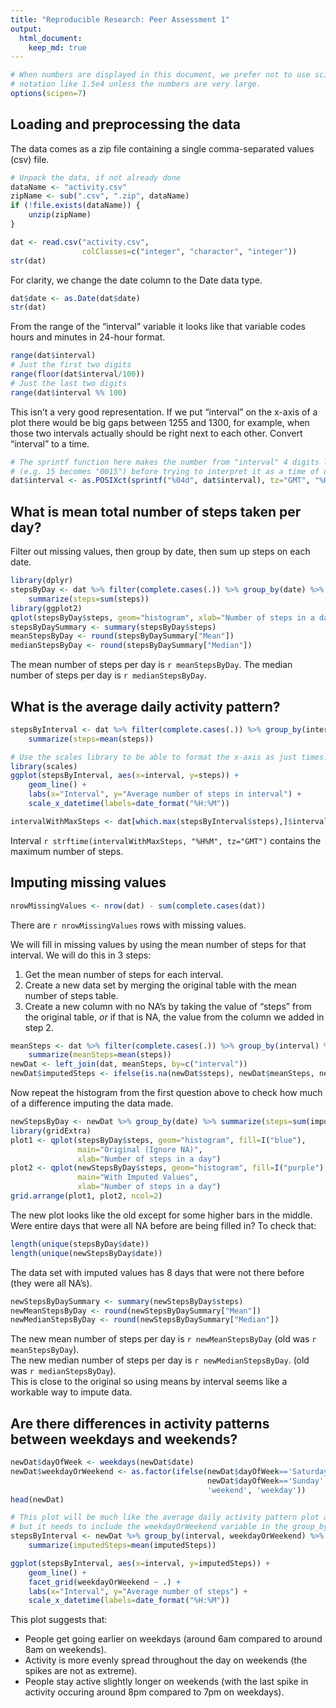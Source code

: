```yaml
---
title: "Reproducible Research: Peer Assessment 1"
output: 
  html_document:
    keep_md: true
---
```


```r
# When numbers are displayed in this document, we prefer not to use scientific
# notation like 1.5e4 unless the numbers are very large.
options(scipen=7)
```

## Loading and preprocessing the data

The data comes as a zip file containing a single comma-separated values (csv)
file.

```r
# Unpack the data, if not already done
dataName <- "activity.csv"
zipName <- sub(".csv", ".zip", dataName)
if (!file.exists(dataName)) {
    unzip(zipName)
}

dat <- read.csv("activity.csv",
                colClasses=c("integer", "character", "integer"))
str(dat)
```

For clarity, we change the date column to the Date data type.

```r
dat$date <- as.Date(dat$date)
str(dat)
```

From the range of the "interval" variable it looks like that variable codes
hours and minutes in 24-hour format.

```r
range(dat$interval)
# Just the first two digits
range(floor(dat$interval/100))
# Just the last two digits
range(dat$interval %% 100)
```

This isn't a very good representation. If we put "interval" on the x-axis of a
plot there would be big gaps between 1255 and 1300, for example, when those two
intervals actually should be right next to each other. Convert "interval" to a
time.

```r
# The sprintf function here makes the number from "interval" 4 digits long
# (e.g. 15 becomes "0015") before trying to interpret it as a time of day.
dat$interval <- as.POSIXct(sprintf("%04d", dat$interval), tz="GMT", "%H%M")
```


## What is mean total number of steps taken per day?

Filter out missing values, then group by date, then sum up steps on each date.

```r
library(dplyr)
stepsByDay <- dat %>% filter(complete.cases(.)) %>% group_by(date) %>%
    summarize(steps=sum(steps))
library(ggplot2)
qplot(stepsByDay$steps, geom="histogram", xlab="Number of steps in a day")
stepsByDaySummary <- summary(stepsByDay$steps)
meanStepsByDay <- round(stepsByDaySummary["Mean"])
medianStepsByDay <- round(stepsByDaySummary["Median"])
```

The mean number of steps per day is `r meanStepsByDay`.
The median number of steps per day is `r medianStepsByDay`.


## What is the average daily activity pattern?

```r
stepsByInterval <- dat %>% filter(complete.cases(.)) %>% group_by(interval) %>%
    summarize(steps=mean(steps))

# Use the scales library to be able to format the x-axis as just times.
library(scales)
ggplot(stepsByInterval, aes(x=interval, y=steps)) +
    geom_line() +
    labs(x="Interval", y="Average number of steps in interval") +
    scale_x_datetime(labels=date_format("%H:%M"))

intervalWithMaxSteps <- dat[which.max(stepsByInterval$steps),]$interval
```

Interval `r strftime(intervalWithMaxSteps, "%H%M", tz="GMT")` contains the
maximum number of steps.


## Imputing missing values

```r
nrowMissingValues <- nrow(dat) - sum(complete.cases(dat))
```

There are `r nrowMissingValues` rows with missing values.

We will fill in missing values by using the mean number of steps for that
interval. We will do this in 3 steps:

1. Get the mean number of steps for each interval.
2. Create a new data set by merging the original table with the mean number of
   steps table.
3. Create a new column with no NA's by taking the value of "steps" from the
   original table, *or* if that is NA, the value from the column we added in
   step 2.

```r
meanSteps <- dat %>% filter(complete.cases(.)) %>% group_by(interval) %>%
    summarize(meanSteps=mean(steps))
newDat <- left_join(dat, meanSteps, by=c("interval"))
newDat$imputedSteps <- ifelse(is.na(newDat$steps), newDat$meanSteps, newDat$steps)
```

Now repeat the histogram from the first question above to check how much of a
difference imputing the data made.

```r
newStepsByDay <- newDat %>% group_by(date) %>% summarize(steps=sum(imputedSteps))
library(gridExtra)
plot1 <- qplot(stepsByDay$steps, geom="histogram", fill=I("blue"),
               main="Original (Ignore NA)",
               xlab="Number of steps in a day")
plot2 <- qplot(newStepsByDay$steps, geom="histogram", fill=I("purple"),
               main="With Imputed Values",
               xlab="Number of steps in a day")
grid.arrange(plot1, plot2, ncol=2)
```

The new plot looks like the old except for some higher bars in the middle. Were
entire days that were all NA before are being filled in? To check that:

```r
length(unique(stepsByDay$date))
length(unique(newStepsByDay$date))
```

The data set with imputed values has 8 days that were not there before (they
were all NA's).

```r
newStepsByDaySummary <- summary(newStepsByDay$steps)
newMeanStepsByDay <- round(newStepsByDaySummary["Mean"])
newMedianStepsByDay <- round(newStepsByDaySummary["Median"])
```

The new mean number of steps per day is `r newMeanStepsByDay`
(old was `r meanStepsByDay`).  
The new median number of steps per day is `r newMedianStepsByDay`.
(old was `r medianStepsByDay`).  
This is close to the original so using means by interval seems like a
workable way to impute data.


## Are there differences in activity patterns between weekdays and weekends?

```r
newDat$dayOfWeek <- weekdays(newDat$date)
newDat$weekdayOrWeekend <- as.factor(ifelse(newDat$dayOfWeek=='Saturday' |
                                            newDat$dayOfWeek=='Sunday',
                                            'weekend', 'weekday'))
head(newDat)

# This plot will be much like the average daily activity pattern plot above,
# but it needs to include the weekdayOrWeekend variable in the group_by.
stepsByInterval <- newDat %>% group_by(interval, weekdayOrWeekend) %>%
    summarize(imputedSteps=mean(imputedSteps))

ggplot(stepsByInterval, aes(x=interval, y=imputedSteps)) +
    geom_line() +
    facet_grid(weekdayOrWeekend ~ .) +
    labs(x="Interval", y="Average number of steps") +
    scale_x_datetime(labels=date_format("%H:%M"))
```

This plot suggests that:

- People get going earlier on weekdays (around 6am compared to around 8am on
  weekends).
- Activity is more evenly spread throughout the day on weekends (the spikes are
  not as extreme).
- People stay active slightly longer on weekends (with the last spike in
  activity occuring around 8pm compared to 7pm on weekdays).
